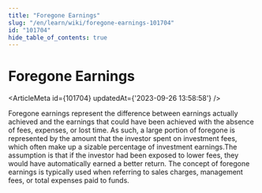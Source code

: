 ```yaml
---
title: "Foregone Earnings"
slug: "/en/learn/wiki/foregone-earnings-101704"
id: "101704"
hide_table_of_contents: true
---
```



# Foregone Earnings

<ArticleMeta id={101704} updatedAt={'2023-09-26 13:58:58'} />
<div className='border-solid border-b border-t-0 my-4 border-[var(--ifm-color-gray-300)]' />

Foregone earnings represent the difference between earnings actually achieved and the earnings that could have been achieved with the absence of fees, expenses, or lost time. As such, a large portion of foregone is represented by the amount that the investor spent on investment fees, which often make up a sizable percentage of investment earnings.The assumption is that if the investor had been exposed to lower fees, they would have automatically earned a better return. The concept of foregone earnings is typically used when referring to sales charges, management fees, or total expenses paid to funds.
